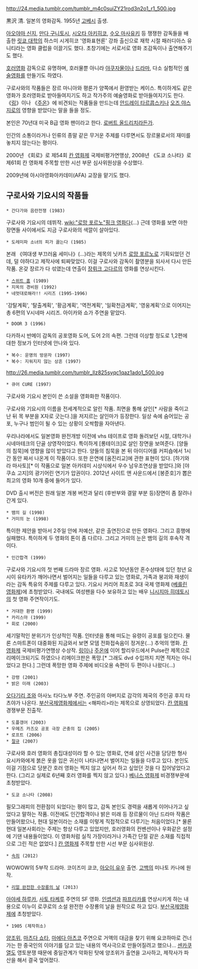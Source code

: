 http://24.media.tumblr.com/tumblr_m4c0suiZY21rod3n2o1_r1_500.jpg

黒沢 清. 일본의 영화감독. 1955년 [[고베]]시 출생.

[[아오야마 신지]], [[만다 구니토시]], [[시오타 아키히코]], [[수오 마사유키]] 등 쟁쟁한 감독들을 배출한 [[릿쿄 대학]]의 하스미 시게히코 '영화표현론' 강좌 출신으로 재학 시절 패러디아스 유니티라는 영화 클럽을 이끌기도 했다. 초창기에는 서로서로 영화 조감독이나 출연해주기도 했다.

[[호러영화]] 감독으로 유명하며, 호러물뿐 아니라 [[야쿠자]]물이나 [[드라마]], 다소 실험적인 [[예술영화]]를 만들기도 하였다. 

구로사와의 작품들은 장르 마니아와 평론가 양쪽에서 환영받는 케이스. 특이하게도 같은 영화가 호러영화로 받아들여지기도 하고 작가주의 예술영화로 받아들여지기도 한다. 《[[링]]》이나 《[[주온]]》에 비견되는 작품들을 만드는데 [[안드레이 타르콥스키]]나 [[오즈 야스지로]]의 영향을 받았다는 말을 들을 정도.

본인은 70년대 미국 B급 영화 팬이라고 한다. [[로버트 올드리치]]라든가.

인간의 소통이라거나 인류의 종말 같은 무거운 주제를 다루면서도 장르물로서의 재미를 놓치지 않는다는 평이다. 

2000년 《회로》로 제54회 [[칸 영화제]] 국제비평가연맹상, 2008년 《도쿄 소나타》로 제61회 칸 영화제 주목할 만한 시선 부문 심사위원상을 수상했다.

2009년에 아시아영화아카데미(AFA) 교장을 맡기도 했다.

== 구로사와 기요시의 작품들 ==
 * 간다가와 음란전쟁 (1983)
구로사와 기요시의 데뷔작. [[wiki:"로망 포르노"핑크 영화]]다(...) 근데 영화를 보면 야한 장면들 사이에서도 지금 구로사와의 색깔이 살아있다. 

 * 도레미파 소녀의 피가 끓는다 (1985)
본래 《여대생 부끄러움 세미나》(...)라는 제목의 닛카츠 [[로망 포르노]]로 기획되었던 건데, 덜 야하다고 제작사에 퇴짜맞았다. 이걸 구로사와 감독이 촬영분을 되사서 다시 만든 작품. 온갖 장르가 다 섞였는데 연출이 [[장뤼크 고다르]]의 영화를 연상시킨다.
 * [[스위트 홈]] (1989)
 * 지옥의 경비원 (1992)
 * 네멋대로해라!! 시리즈 (1995-1996)
'강탈계획', '탈출계획', '황금계획', '역전계획', '일확천금계획', '영웅계획'으로 이어지는 총 6편의 V시네마 시리즈. 아이카와 쇼가 주연을 맡았다.

 * DOOR 3 (1996)
다카하시 반메이 감독의 공포영화 도어, 도어 2의 속편. 그런데 이상할 정도로 1,2편에 대한 정보가 인터넷에 안나와 있다.

 * 복수: 운명의 방문자 (1997)
 * 복수: 지워지지 않는 상흔 (1997)

http://26.media.tumblr.com/tumblr_llz825syqc1qaz1ado1_500.jpg
 * 큐어 CURE (1997)
구로사와 기요시 본인이 쓴 소설을 영화화한 작품이다.

구로사와 기요시의 이름을 전세계적으로 알린 작품. 
최면을 통해 살인[* 사람을 죽이고 난 뒤 목 부분을 X자로 긋는다.]을 저지르는 살인마가 등장한다. 일상 속에 숨어있는 공포, 누구나 범인이 될 수 있는 상황이 오싹함을 자아낸다. 

우리나라에서도 일본영화 완전개방 이전에 vhs 테이프로 영화 돌려보던 시절, 대학가나 시네마테크의 단골 상영작이었다.
특이하게 [롱테이크]로 살인 장면을 보여준다. [양들의 침묵]에 영향을 많이 받았다고 한다. 
양들의 침묵을 본 뒤 아이디어를 커피숍에서 1시간 동안 짜서 나온게 이 작품이다. 또한 은연에 [옴진리교]에 관한 표현이 있다.
[하기와라 마사토][* 이 작품으로 일본 아카데미 시상식에서 우수 남우조연상을 받았다.]와 [야쿠쇼 고지]의 광기어린 연기가 압권이다. 2012년 사이트 앤 사운드에서 [봉준호]가 뽑은 최고의 영화 10개 중에 들어가 있다.

DVD 출시 버전은 원래 일본 개봉 버전과 달리 (후반부와 결말 부분 등)장면이 좀 잘려나간게 있다.

 * 뱀의 길 (1998)
 * 거미의 눈 (1998)
특이한 제안을 받아서 2주일 안에 저예산, 같은 출연진으로 만든 영화다. 그리고 흥행에 실패했다. 특이하게 두 영화의 톤이 좀 다르다. 그리고 거미의 눈은 뱀의 길의 후속작 격이다.

 * 인간합격 (1999)
구로사와 기요시의 첫 번째 드라마 장르 영화. 사고로 10년동안 혼수상태에 있던 청년 요시이 유타카가 깨어나면서 벌어지는 일들을 다루고 있는 영화로, 가족과 붕괴와 재생이라는 감독 특유의 주제를 다루고 있다. 기요시 커리어 최초로 3대 국제 영화제 ([[베를린 영화제]])에 초청받았다. 국내에도 여성팬을 다수 보유하고 있는 배우 [[니시지마 히데토시]]의 첫 영화 주연작이기도.

 * 거대한 환영 (1999)
 * 카리스마 (1999)
 * 회로 (2000)
세기말적인 분위기가 인상적인 작품. 인터넷을 통해 떠도는 유령이 공포를 일으킨다. 물론 스마트폰이 대중화된 지금와서 보면 모뎀 전화접속음이 정겨운(...) 추억의 명화. [[칸 영화제]] 국제비평가연맹상 수상작. [[링]]이나 [[주온]]에 이어 할리우드에서 Pulse란 제목으로 리메이크되기도 하였으나 리메이크판은 폭망.[* 그래도 dvd 수입까지 치면 적자는 아니었다고 한다.] 그런데 폭망한 영화 주제에 비디오용 속편이 두 편이나 나왔다(...)

 * 강령 (2001)
 * 밝은 미래 (2003)
[[오다기리 조]]와 아사노 타다노부 주연. 주인공의 아버지로 감각의 제국의 주인공 후지 타츠야가 나온다. [[부산국제영화제]]에서는 <해파리>라는 제목으로 상영되었다. [[칸 영화제]] 경쟁부문 진출작.

 * 도플갱어 (2003)
 * 우메즈 카즈오 공포 극장 곤충의 집 (2005)
 * 로프트 (2006)
 * [[절규]] (2007)
구로사와 호러 영화의 총집대성이라 할 수 있는 영화로, 연쇄 살인 사건을 담당한 형사 요시카와에게 붉은 옷을 입은 귀신이 나타나면서 벌어지는 일들을 다루고 있다. 본인도 이걸 기점으로 당분간 호러 영화는 찍지 않고 싶어서 하고 싶었던 것을 다 집어넣었다고 한다. (그리고 실제로 6년째 호러 영화를 찍지 않고 있다.) [[베니스 영화제]] 비경쟁부문에 초청받았다.
 * 도쿄 소나타 (2008)
필모그래피의 전환점이 되었다는 평이 많고, 감독 본인도 경력을 새롭게 이어나가고 싶었다고 말하는 작품. 이전에도 인간합격이나 밝은 미래 등 장르물이 아닌 드라마 작품은 만들어왔으나, 현대 일본이라는 소재를 이렇게 직접적으로 다루기는 처음이었다.[* 물론 현대 일본사회라는 주제는 항상 다루고 있었지만, 호러영화의 컨벤션이나 우화같은 설정에 기댄 내용들이었다. 이 영화처럼 실직 가장이라거나 가족간 단절 같은 소재를 직접적으로 그린 적은 없었다.] [[칸 영화제]] 주목할 만한 시선 부문 심사위원상.

 * [[속죄]] (2012) 
WOWOW의 5부작 드라마. 코이즈미 쿄코, [[아오이 유우]] 출연. [[고백]]의 미나토 카나에 원작.

 * [[리얼 완전한 수장룡의 날]] (2013)
[[아야세 하루카]], [[사토 타케루]] 주연의 SF 영화. [[인셉션]]과 [[파프리카]]를 연상시키게 하는 내용으로 이누이 로쿠로의 소설 완전한 수장룡의 날을 원작으로 하고 있다. [[부산국제영화제]]에 초청받았다.

 * 1905 (제작취소)
[[양조위]], [[마츠다 쇼타]], [[마에다 아츠코]] 주연으로 
거액의 대금을 찾기 위해 요코하마로 건너가는 한 중국인의 이야기를 담고 있는 내용의 역사극으로 만들어질려고 했으나...
[[센카쿠 열도]] 영토분쟁 때문에 중일관계가 악화된 탓에 양조위가 출연을 고사하고, 제작사가 파산을 해서 결국 엎어졌다.
